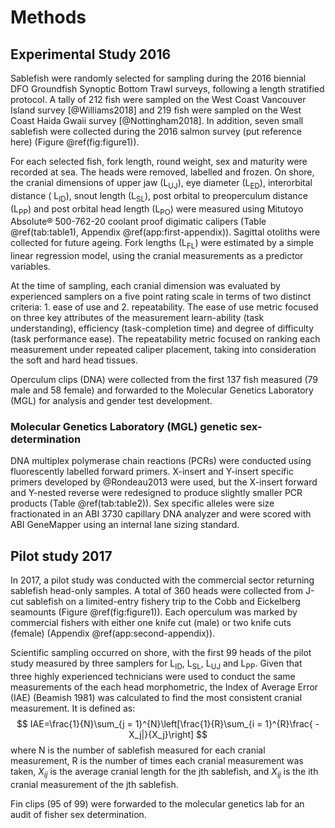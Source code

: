 # Methods

##  Experimental Study 2016

Sablefish were randomly selected for sampling during the 2016 biennial DFO Groundfish Synoptic Bottom Trawl surveys, following a length stratified protocol. A tally of 212 fish were sampled on the West Coast Vancouver Island survey [@Williams2018] and 219 fish were sampled on the West Coast Haida Gwaii survey [@Nottingham2018]. In addition, seven small sablefish were collected during the 2016 salmon survey (put reference here) (Figure \@ref(fig:figure1)). 

For each selected fish, fork length, round weight, sex and maturity were recorded at sea. The heads were removed, labelled and frozen.  On shore, the cranial dimensions of upper jaw (L~UJ~), eye diameter (L~ED~), interorbital distance ( L~ID~), snout length (L~SL~), post orbital to preoperculum distance (L~PP~) and post orbital head length (L~PO~) were measured using Mitutoyo Absolute® 500-762-20 coolant proof digimatic calipers (Table \@ref(tab:table1), Appendix \@ref(app:first-appendix)).  Sagittal otoliths were collected for future ageing.  Fork lengths (L~FL~) were estimated by a simple linear regression model, using the cranial measurements as a predictor variables.  

At the time of sampling, each cranial dimension was evaluated by experienced samplers on a five point rating scale in terms of two distinct criteria: 1. ease of use and 2. repeatability. The ease of use metric focused on three key attributes of the measurement learn-ability (task understanding), efficiency (task-completion time) and degree of difficulty (task performance ease).  The repeatability metric focused on ranking each measurement under repeated caliper placement, taking into consideration the soft and hard head tissues. 

Operculum clips (DNA) were collected from the first 137 fish measured (79 male and 58 female) and forwarded to the Molecular Genetics Laboratory (MGL) for analysis and gender test development.


### Molecular Genetics Laboratory (MGL) genetic sex-determination

DNA multiplex polymerase chain reactions (PCRs) were conducted using fluorescently labelled forward primers.	X-insert and Y-insert specific primers developed by @Rondeau2013 were used, but the X-insert forward and Y-nested reverse were redesigned to produce slightly smaller PCR products (Table \@ref(tab:table2)).   Sex specific alleles were size fractionated in an ABI 3730 capillary DNA analyzer and were scored with ABI GeneMapper using an internal lane sizing standard. 

## Pilot study 2017

In 2017, a pilot study was conducted with the commercial sector returning sablefish head-only samples.  A total of 360 heads were collected from J-cut sablefish on a limited-entry fishery trip to the Cobb and Eickelberg seamounts (Figure \@ref(fig:figure1)).  Each operculum was marked by commercial fishers with either one knife cut (male) or two knife cuts (female) (Appendix \@ref(app:second-appendix)).  

Scientific sampling occurred on shore, with the first 99 heads of the pilot study measured by three samplers for L~ID~, L~SL~, L~UJ~ and L~PP~.  Given that three highly experienced technicians were used to conduct the same measurements of the each head morphometric, the Index of Average Error (IAE) (Beamish 1981) was calculated to find the most consistent cranial measurement. It is defined as:
$$
IAE=\frac{1}{N}\sum_{j = 1}^{N}\left[\frac{1}{R}\sum_{i = 1}^{R}\frac{ - X_j|}{X_j}\right]
$$
where N is the number of sablefish measured for each cranial measurement, R is the number of times each cranial measurement was taken, $X_{ij}$ is the average cranial length for the jth sablefish, and $X_{ij}$ is the ith cranial measurement of the jth sablefish.

Fin clips (95 of 99) were forwarded to the molecular genetics lab for an audit of fisher sex determination. 
